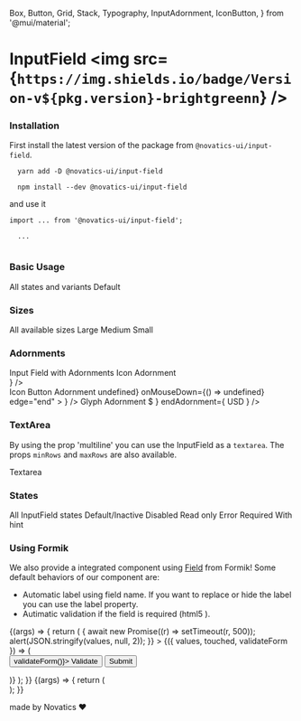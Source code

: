   Box,
  Button,
  Grid,
  Stack,
  Typography,
  InputAdornment,
  IconButton,
} from '@mui/material';


<Meta title="Components/InputField" component={InputField} />

# InputField <img src={`https://img.shields.io/badge/Version-v${pkg.version}-brightgreenn`} />

### Installation

First install the latest version of the package from `@novatics-ui/input-field`.

```shell
  yarn add -D @novatics-ui/input-field
```

```shell
  npm install --dev @novatics-ui/input-field
```

and use it

```tsx
import ... from '@novatics-ui/input-field';

  ...


```

### Basic Usage

<Canvas>
  <Story name="Basic Usage">
    <Stack>
      <Typography variant="h6">All states and variants</Typography>
      <Grid container spacing={2}>
        <Grid item xxs={2}>
          <Stack spacing={0}>
            <Typography variant="bodySmall">Default</Typography>
            <InputField label="label" />
          </Stack>
        </Grid>
      </Grid>
    </Stack>
  </Story>
</Canvas>

### Sizes

<Canvas>
  <Story name="Sizes">
    <Stack>
      <Typography variant="h6">All available sizes</Typography>
      <Grid container spacing={2}>
        <Grid item xxs={4}>
          <Stack spacing={2}>
            <Typography variant="body">Large</Typography>
            <InputContainer>
              <InputField
                label="label"
                size="large"
                placeholder="Placeholder"
              />
            </InputContainer>
          </Stack>
        </Grid>
        <Grid item xxs={4}>
          <Stack spacing={2}>
            <Typography variant="body">Medium</Typography>
            <InputContainer>
              <InputField
                label="label"
                size="medium"
                placeholder="Placeholder"
                fullWidth
              />
            </InputContainer>
          </Stack>
        </Grid>
        <Grid item xxs={4}>
          <Stack spacing={2}>
            <Typography variant="body">Small</Typography>
            <InputContainer>
              <InputField
                label="label"
                size="small"
                placeholder="Placeholder"
              />
            </InputContainer>
          </Stack>
        </Grid>
      </Grid>
    </Stack>
  </Story>
</Canvas>

### Adornments

<Canvas>
  <Story name="Adornments">
    <Stack>
      <Typography variant="h6">Input Field with Adornments</Typography>
      <Grid container spacing={2}>
        <Grid item xxs={4}>
          <Stack spacing={2}>
            <Typography variant="body">Icon Adornment</Typography>
            <InputContainer>
              <InputField
                label="Search"
                placeholder="Search..."
                startAdornment={
                  <InputAdornment position="start">
                    <Search />
                  </InputAdornment>
                }
              />
            </InputContainer>
          </Stack>
        </Grid>
        <Grid item xxs={4}>
          <Stack spacing={2}>
            <Typography variant="body">Icon Button Adornment</Typography>
            <InputContainer>
              <InputField
                label="Password"
                placeholder="Enter your password"
                type="password"
                endAdornment={
                  <InputAdornment position="end">
                    <IconButton
                      aria-label="Toggle password visibility"
                      onClick={() => undefined}
                      onMouseDown={() => undefined}
                      edge="end"
                    >
                      <Visibility />
                    </IconButton>
                  </InputAdornment>
                }
              />
            </InputContainer>
          </Stack>
        </Grid>
        <Grid item xxs={4}>
          <Stack spacing={2}>
            <Typography variant="body">Glyph Adornment</Typography>
            <InputContainer>
              <InputField
                label="Amount"
                placeholder="Enter an amount"
                startAdornment={
                  <InputAdornment position="start">$</InputAdornment>
                }
                endAdornment={
                  <InputAdornment position="end">USD</InputAdornment>
                }
              />
            </InputContainer>
          </Stack>
        </Grid>
      </Grid>
    </Stack>
  </Story>
</Canvas>

### TextArea

By using the prop 'multiline' you can use the InputField as a `textarea`. The props `minRows` and `maxRows` are also available.

<Canvas>
  <Story name="Textarea">
    <Grid container spacing={2}>
      <Grid item xxs={2}>
        <Stack spacing={0}>
          <Typography variant="bodySmall">Textarea</Typography>
          <InputField multiline minRows={2} maxRows={5} label="label" />
        </Stack>
      </Grid>
    </Grid>
  </Story>
</Canvas>

### States

<Canvas>
  <Story name="States">
    <Stack>
      <Typography variant="h6">All InputField states</Typography>
      <Grid container spacing={2}>
        <Grid item xxs={4}>
          <Stack spacing={2}>
            <Typography variant="body">Default/Inactive</Typography>
            <Stack spacing={1} direction="row">
              <InputField label="label" placeholder="Placeholder" />
              <InputField label="label" />
              <InputField label="label" value="text" />
            </Stack>
          </Stack>
        </Grid>
        <Grid item xxs={4}>
          <Stack spacing={2}>
            <Typography variant="body">Disabled</Typography>
            <Stack spacing={1} direction="row">
              <InputField label="label" placeholder="Placeholder" disabled />
              <InputField label="label" disabled />
              <InputField label="label" value="text" disabled />
            </Stack>
          </Stack>
        </Grid>
        <Grid item xxs={4}>
          <Stack spacing={2}>
            <Typography variant="body">Read only</Typography>
            <Stack spacing={1} direction="row">
              <InputField label="label" placeholder="Placeholder" readOnly />
              <InputField label="label" readOnly />
              <InputField label="label" value="text" readOnly />
            </Stack>
          </Stack>
        </Grid>
        <Grid item xxs={4}>
          <Stack spacing={2}>
            <Typography variant="body">Error</Typography>
            <Stack spacing={1} direction="row">
              <InputField
                label="label"
                placeholder="Placeholder"
                error="Some validation text"
              />
              <InputField label="label" error="Some validation text" />
              <InputField
                label="label"
                value="text"
                error="Some validation text"
              />
            </Stack>
          </Stack>
        </Grid>
        <Grid item xxs={4}>
          <Stack spacing={2}>
            <Typography variant="body">Required</Typography>
            <Stack spacing={1} direction="row">
              <InputField label="label" placeholder="Placeholder" required />
              <InputField label="label" required />
              <InputField label="label" value="text" required />
            </Stack>
          </Stack>
        </Grid>
        <Grid item xxs={4}>
          <Stack spacing={2}>
            <Typography variant="body">With hint</Typography>
            <Stack spacing={1} direction="row">
              <InputField
                label="label"
                placeholder="Placeholder"
                hint="Please fill the input"
              />
              <InputField label="label" hint="Please fill the input" />
              <InputField
                label="label"
                value="text"
                hint="Please fill long long long input"
              />
            </Stack>
          </Stack>
        </Grid>
      </Grid>
    </Stack>
  </Story>
</Canvas>

### Using Formik

We also provide a integrated component using [Field](https://formik.org/docs/api/field) from Formik!
Some default behaviors of our component are:

- Automatic label using field name. If you want to replace or hide the label you can use the label property.
- Autimatic validation if the field is required (html5 ).

<Canvas>
  <Story name="Using Formik">
    {(args) => {
      return (
        <Stack direction="row" spacing={0}>
          <Formik
            initialValues={{
              isChecked: false,
              required: false,
              toggle: false,
              checked: [],
            }}
            validationSchema={validationSchema}
            onSubmit={async (values) => {
              await new Promise((r) => setTimeout(r, 500));
              alert(JSON.stringify(values, null, 2));
            }}
          >
            {({ values, touched, validateForm }) => (
              <Form>
                <Stack spacing={1}>
                  <InputFormikField id="name" name="name" />
                  <InputFormikField
                    id="email"
                    name="email"
                    required
                    hint="Please enter your most used email"
                  />
                  <Stack direction="row" spacing={1}>
                    <Button variant="outlined" onClick={() => validateForm()}>
                      Validate
                    </Button>
                    <Button variant="contained" type="submit">
                      Submit
                    </Button>
                  </Stack>
                </Stack>
              </Form>
            )}
          </Formik>
        </Stack>
      );
    }}
  </Story>
</Canvas>

<Canvas>
  <Story
    name="Playground"
    argTypes={{
      error: false,
      checked: false,
    }}
  >
    {(args) => {
      return (
        <div>
          <InputField {...args} />
        </div>
      );
    }}
  </Story>
</Canvas>

<ArgsTable story="Playground" />

made by Novatics ❤
